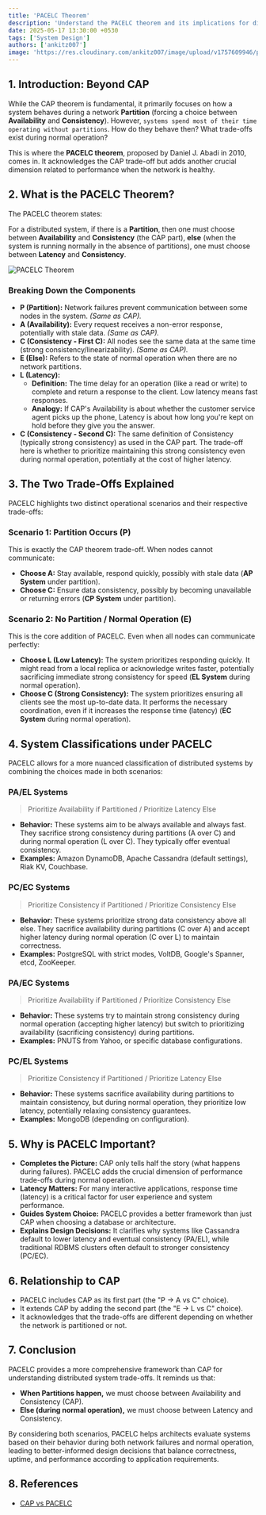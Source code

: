 ```yaml
---
title: 'PACELC Theorem'
description: 'Understand the PACELC theorem and its implications for distributed systems.'
date: 2025-05-17 13:30:00 +0530
tags: ['System Design']
authors: ['ankitz007']
image: 'https://res.cloudinary.com/ankitz007/image/upload/v1757609946/pacelc-theorem/pacelc-banner_ssocl4.svg'
---
```


## 1. Introduction: Beyond CAP

While the CAP theorem is fundamental, it primarily focuses on how a system behaves during a network **Partition** (forcing a choice between **Availability** and **Consistency**). However, `systems spend most of their time operating without partitions`. How do they behave then? What trade-offs exist during normal operation?

This is where the **PACELC theorem**, proposed by Daniel J. Abadi in 2010, comes in. It acknowledges the CAP trade-off but adds another crucial dimension related to performance when the network is healthy.

## 2. What is the PACELC Theorem?

The PACELC theorem states:

For a distributed system, if there is a **Partition**, then one must choose between **Availability** and **Consistency** (the CAP part), **else** (when the system is running normally in the absence of partitions), one must choose between **Latency** and **Consistency**.

![PACELC Theorem](https://res.cloudinary.com/ankitz007/image/upload/v1757608511/pacelc-theorem/pacelc_zgi5sj.svg "PACELC Theorem")

### Breaking Down the Components

- **P (Partition):** Network failures prevent communication between some nodes in the system. *(Same as CAP).*
- **A (Availability):** Every request receives a non-error response, potentially with stale data. *(Same as CAP).*
- **C (Consistency - First C):** All nodes see the same data at the same time (strong consistency/linearizability). *(Same as CAP).*
- **E (Else):** Refers to the state of normal operation when there are no network partitions.
- **L (Latency):**
  - **Definition:** The time delay for an operation (like a read or write) to complete and return a response to the client. Low latency means fast responses.
  - **Analogy:** If CAP's Availability is about whether the customer service agent picks up the phone, Latency is about how long you're kept on hold before they give you the answer.
- **C (Consistency - Second C):** The same definition of Consistency (typically strong consistency) as used in the CAP part. The trade-off here is whether to prioritize maintaining this strong consistency even during normal operation, potentially at the cost of higher latency.

## 3. The Two Trade-Offs Explained

PACELC highlights two distinct operational scenarios and their respective trade-offs:

### Scenario 1: Partition Occurs (P)

This is exactly the CAP theorem trade-off. When nodes cannot communicate:

- **Choose A:** Stay available, respond quickly, possibly with stale data (**AP System** under partition).
- **Choose C:** Ensure data consistency, possibly by becoming unavailable or returning errors (**CP System** under partition).

### Scenario 2: No Partition / Normal Operation (E)

This is the core addition of PACELC. Even when all nodes can communicate perfectly:

- **Choose L (Low Latency):** The system prioritizes responding quickly. It might read from a local replica or acknowledge writes faster, potentially sacrificing immediate strong consistency for speed (**EL System** during normal operation).
- **Choose C (Strong Consistency):** The system prioritizes ensuring all clients see the most up-to-date data. It performs the necessary coordination, even if it increases the response time (latency) (**EC System** during normal operation).

## 4. System Classifications under PACELC

PACELC allows for a more nuanced classification of distributed systems by combining the choices made in both scenarios:

### PA/EL Systems

> Prioritize Availability if Partitioned / Prioritize Latency Else

- **Behavior:** These systems aim to be always available and always fast. They sacrifice strong consistency during partitions (A over C) and during normal operation (L over C). They typically offer eventual consistency.
- **Examples:** Amazon DynamoDB, Apache Cassandra (default settings), Riak KV, Couchbase.

### PC/EC Systems

> Prioritize Consistency if Partitioned / Prioritize Consistency Else

- **Behavior:** These systems prioritize strong data consistency above all else. They sacrifice availability during partitions (C over A) and accept higher latency during normal operation (C over L) to maintain correctness.
- **Examples:** PostgreSQL with strict modes, VoltDB, Google's Spanner, etcd, ZooKeeper.

### PA/EC Systems

> Prioritize Availability if Partitioned / Prioritize Consistency Else

- **Behavior:** These systems try to maintain strong consistency during normal operation (accepting higher latency) but switch to prioritizing availability (sacrificing consistency) during partitions.
- **Examples:** PNUTS from Yahoo, or specific database configurations.

### PC/EL Systems

> Prioritize Consistency if Partitioned / Prioritize Latency Else

- **Behavior:** These systems sacrifice availability during partitions to maintain consistency, but during normal operation, they prioritize low latency, potentially relaxing consistency guarantees.
- **Examples:** MongoDB (depending on configuration).

## 5. Why is PACELC Important?

- **Completes the Picture:** CAP only tells half the story (what happens during failures). PACELC adds the crucial dimension of performance trade-offs during normal operation.
- **Latency Matters:** For many interactive applications, response time (latency) is a critical factor for user experience and system performance.
- **Guides System Choice:** PACELC provides a better framework than just CAP when choosing a database or architecture.
- **Explains Design Decisions:** It clarifies why systems like Cassandra default to lower latency and eventual consistency (PA/EL), while traditional RDBMS clusters often default to stronger consistency (PC/EC).

## 6. Relationship to CAP

- PACELC includes CAP as its first part (the "P -> A vs C" choice).
- It extends CAP by adding the second part (the "E -> L vs C" choice).
- It acknowledges that the trade-offs are different depending on whether the network is partitioned or not.

## 7. Conclusion

PACELC provides a more comprehensive framework than CAP for understanding distributed system trade-offs. It reminds us that:

- **When Partitions happen,** we must choose between Availability and Consistency (CAP).
- **Else (during normal operation),** we must choose between Latency and Consistency.

By considering both scenarios, PACELC helps architects evaluate systems based on their behavior during both network failures and normal operation, leading to better-informed design decisions that balance correctness, uptime, and performance according to application requirements.

## 8. References

- [CAP vs PACELC](https://www.designgurus.io/blog/system-design-interview-basics-cap-vs-pacelc)
